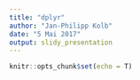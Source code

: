 ```yaml
---
title: "dplyr"
author: "Jan-Philipp Kolb"
date: "5 Mai 2017"
output: slidy_presentation
---
```


```r
knitr::opts_chunk$set(echo = T)
```

